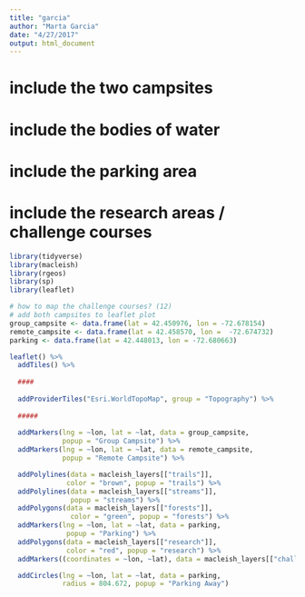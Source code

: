 ```yaml
---
title: "garcia"
author: "Marta Garcia"
date: "4/27/2017"
output: html_document
---
```

# include the two campsites
# include the bodies of water
# include the parking area
# include the research areas / challenge courses
```r
library(tidyverse)
library(macleish)
library(rgeos)
library(sp)
library(leaflet)

# how to map the challenge courses? (12)
# add both campsites to leaflet plot
group_campsite <- data.frame(lat = 42.450976, lon = -72.678154)
remote_campsite <- data.frame(lat = 42.458570, lon =  -72.674732)
parking <- data.frame(lat = 42.448013, lon = -72.680663)

leaflet() %>%
  addTiles() %>%
  
  ####
  
  addProviderTiles("Esri.WorldTopoMap", group = "Topography") %>%
  
  #####
  
  addMarkers(lng = ~lon, lat = ~lat, data = group_campsite,
             popup = "Group Campsite") %>%
  addMarkers(lng = ~lon, lat = ~lat, data = remote_campsite,
             popup = "Remote Campsite") %>%

  addPolylines(data = macleish_layers[["trails"]],
              color = "brown", popup = "trails") %>%
  addPolylines(data = macleish_layers[["streams"]],
               popup = "streams") %>%
  addPolygons(data = macleish_layers[["forests"]],
               color = "green", popup = "forests") %>%
  addMarkers(lng = ~lon, lat = ~lat, data = parking,
              popup = "Parking") %>%
  addPolygons(data = macleish_layers[["research"]],
              color = "red", popup = "research") %>%
  addMarkers((coordinates = ~lon, ~lat), data = macleish_layers[["challenge_courses"]]) %>%

  addCircles(lng = ~lon, lat = ~lat, data = parking,
             radius = 804.672, popup = "Parking Away")
```

